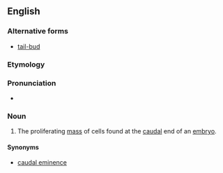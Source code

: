 ==English==
===Alternative forms===
*[[tail-bud]]

===Etymology===
{{compound|tail|bud|lang=en}}

===Pronunciation===

*{{IPA|ˈteɪlbʌd|lang=en}}

===Noun===
{{en-noun}}

# {{context|embryology|lang=en}} The proliferating [[mass]] of cells found at the [[caudal]] end of an [[embryo]].

====Synonyms====
*[[caudal eminence]]